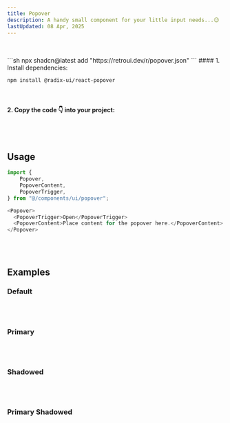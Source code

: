 ```yaml
---
title: Popover
description: A handy small component for your little input needs...😉
lastUpdated: 08 Apr, 2025
---
```


<ComponentShowcase name="popover-style-default" />
<br />
<br />

<ComponentInstall>
    <ComponentInstall.Cli>
        ```sh
        npx shadcn@latest add "https://retroui.dev/r/popover.json"
        ```
    </ComponentInstall.Cli>
    <ComponentInstall.Manual>
#### 1. Install dependencies:

```sh
npm install @radix-ui/react-popover
```

<br />

#### 2. Copy the code 👇 into your project:

<ComponentSource name="popover" />
    </ComponentInstall.Manual>

</ComponentInstall>

<br />
<br />

## Usage

```typescript
import {
    Popover,
    PopoverContent,
    PopoverTrigger,
} from "@/components/ui/popover";
```

```typescript
<Popover>
  <PopoverTrigger>Open</PopoverTrigger>
  <PopoverContent>Place content for the popover here.</PopoverContent>
</Popover>
```

<br />
<br />

## Examples

### Default

<ComponentShowcase name="popover-style-default" />
<br />
<br />

### Primary

<ComponentShowcase name="popover-style-primary" />
<br />
<br />

### Shadowed

<ComponentShowcase name="popover-style-default-shadow" />
<br />
<br />

### Primary Shadowed

<ComponentShowcase name="popover-style-primary-shadow" />
<br />
<br />
